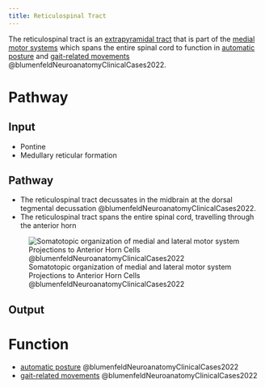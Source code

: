 ```yaml
---
title: Reticulospinal Tract 
---
```


The reticulospinal tract is an [extrapyramidal tract]({{< var ref-extrapyramidal-tracts.path >}}) that is part of the [medial motor systems]({{< var ref-medial-motor-systems.path >}}) which spans the entire spinal cord to function in [automatic posture]({{< var ref-posture.automatic >}}) and [gait-related movements]({{< var ref-gait.path >}}) @blumenfeldNeuroanatomyClinicalCases2022.

# Pathway

## Input

- Pontine
- Medullary reticular formation

## Pathway

- The reticulospinal tract decussates in the midbrain at the dorsal tegmental decussation @blumenfeldNeuroanatomyClinicalCases2022.
- The reticulospinal tract spans the entire spinal cord, travelling through the anterior horn 

![Somatotopic organization of medial and lateral motor system Projections to Anterior Horn Cells @blumenfeldNeuroanatomyClinicalCases2022](/The Archive/Neuroscience/Neuroanatomy/Tracts/images/fig.6.7 Blumenfeld somatotopic organization of medial and lateral motor systems.png)

## Output


# Function

- [automatic posture]({{< var ref-posture.automatic >}}) @blumenfeldNeuroanatomyClinicalCases2022
- [gait-related movements]({{< var ref-gait.path >}}) @blumenfeldNeuroanatomyClinicalCases2022